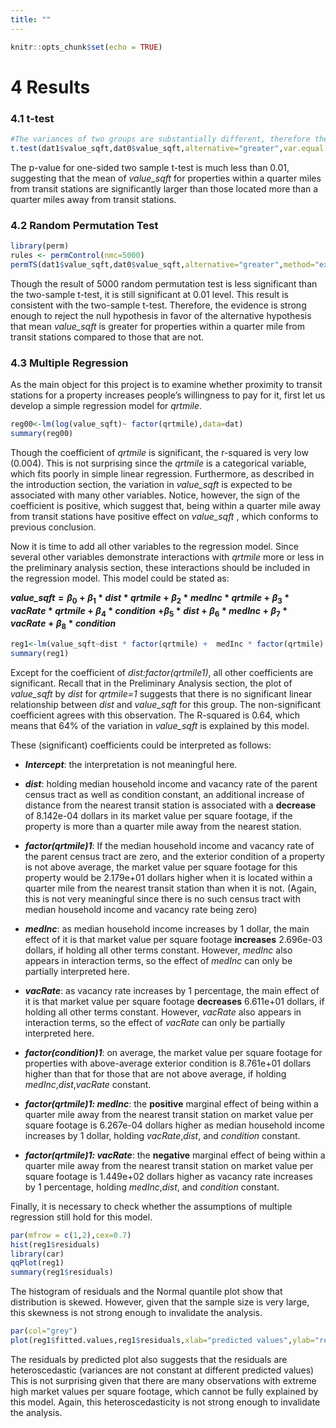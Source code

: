 ---
title: ""
---

```{r setup, include=FALSE}
knitr::opts_chunk$set(echo = TRUE)
```

# 4 Results

### 4.1 t-test

```{r message=FALSE}
#The variances of two groups are substantially different, therefore the Welch (or Satterthwaite) approximation is used and the pooled estimator of variance is not used.
t.test(dat1$value_sqft,dat0$value_sqft,alternative="greater",var.equal = FALSE)
```

The p-value for one-sided two sample t-test is much less than 0.01, suggesting that the mean of *value_sqft* for properties within a quarter miles from transit stations are significantly larger than those located more than a quarter miles away from transit stations. 

### 4.2 Random Permutation Test
```{r message=FALSE}
library(perm)
rules <- permControl(nmc=5000)
permTS(dat1$value_sqft,dat0$value_sqft,alternative="greater",method="exact.mc",control=rules)
```

Though the result of 5000 random permutation test is less significant than the two-sample t-test, it is still significant at 0.01 level. This result is consistent with the two-sample t-test. Therefore, the evidence is strong enough to reject the null hypothesis in favor of the alternative hypothesis that mean *value_sqft* is greater for properties within a quarter mile from transit stations compared to those that are not.

### 4.3 Multiple Regression
As the main object for this project is to examine whether proximity to transit stations for a property increases people's willingness to pay for it, first let us develop a simple regression model for *qrtmile*.

```{r message=FALSE}
reg00<-lm(log(value_sqft)~ factor(qrtmile),data=dat)
summary(reg00)
```

Though the coefficient of *qrtmile* is significant, the r-squared is very low (0.004). This is not surprising since the *qrtmile* is a categorical variable, which fits poorly in simple linear regression. Furthermore, as described in the introduction section, the variation in *value_sqft* is expected to be associated with many other variables. Notice, however, the sign of the coefficient is positive, which suggest that, being within a quarter mile away from transit stations have positive effect on *value_sqft *, which conforms to previous conclusion.

Now it is time to add all other variables to the regression model. Since several other variables demonstrate interactions with *qrtmile* more or less in the preliminary analysis section, these interactions should be included in the regression model. This model could be stated as:

***value_sqft*$=\beta_0+\beta_1*dist*qrtmile+\beta_2*medInc*qrtmile+\beta_3*vacRate*qrtmile+\beta_4*condition$**
**$+\beta_5*dist+\beta_6*medInc+\beta_7*vacRate+\beta_8*condition$**

```{r message=FALSE}
reg1<-lm(value_sqft~dist * factor(qrtmile) +  medInc * factor(qrtmile) + vacRate * factor(qrtmile) +  factor(condition),data=dat)
summary(reg1)
```
Except for the coefficient of *dist:factor(qrtmile1)*, all other coefficients are significant. Recall that in the Preliminary Analysis section, the plot of *value_sqft* by *dist* for *qrtmile=1* suggests that there is no significant linear relationship between *dist* and *value_sqft* for this group. The non-significant coefficient agrees with this observation. The R-squared is 0.64, which means that 64% of the variation in *value_sqft* is explained by this model. 

These (significant) coefficients could be interpreted as follows:

+ ***Intercept***: the interpretation is not meaningful here.

+ ***dist***: holding median household income and vacancy rate of the parent census tract as well as condition constant, an additional increase of distance from the nearest transit station is associated with a **decrease** of 8.142e-04 dollars in its market value per square footage, if the property is more than a quarter mile away from the nearest station.

+ ***factor(qrtmile)1***: If the median household income and vacancy rate of the parent census tract are zero, and the exterior condition of a property is not above average, the market value per square footage for this property would be 2.179e+01 dollars higher when it is located within a quarter mile from the nearest transit station than when it is not. (Again, this is not very meaningful since there is no such census tract with median household income and vacancy rate being zero)

+ ***medInc***: as median household income increases by 1 dollar, the main effect of it is that market value per square footage **increases** 2.696e-03 dollars, if holding all other terms constant. However, *medInc* also appears in interaction terms, so the effect of *medInc* can only be partially interpreted here.

+ ***vacRate***: as vacancy rate increases by 1 percentage, the main effect of it is that market value per square footage **decreases** 6.611e+01 dollars, if holding all other terms constant. However, *vacRate* also appears in interaction terms, so the effect of *vacRate* can only be partially interpreted here.

+ ***factor(condition)1***: on average, the market value per square footage for properties with above-average exterior condition is 8.761e+01 dollars higher than that for those that are not above average, if holding *medInc*,*dist*,*vacRate* constant.

+ ***factor(qrtmile)1: medInc***: the **positive** marginal effect of being within a quarter mile away from the nearest transit station on market value per square footage is 6.267e-04 dollars higher as median household income increases by 1 dollar, holding *vacRate*,*dist*, and *condition* constant.

+ ***factor(qrtmile)1: vacRate***: the **negative** marginal effect of being within a quarter mile away from the nearest transit station on market value per square footage is 1.449e+02 dollars higher as vacancy rate increases by 1 percentage, holding *medInc*,*dist*, and *condition* constant.

Finally, it is necessary to check whether the assumptions of multiple regression still hold for this model.
```{r message=FALSE, out.width ='100%', fig.asp=0.5}
par(mfrow = c(1,2),cex=0.7)
hist(reg1$residuals)
library(car)
qqPlot(reg1)
summary(reg1$residuals)
```
The histogram of residuals and the Normal quantile plot show that distribution is skewed. However, given that the sample size is very large, this skewness is not strong enough to invalidate the analysis.

```{r message=FALSE}
par(col="grey")
plot(reg1$fitted.values,reg1$residuals,xlab="predicted values",ylab="residuals",main="Residuals by Predicted Plot")
```

The residuals by predicted plot also suggests that the residuals are heteroscedastic (variances are not constant at different predicted values) This is not surprising given that there are many observations with extreme high market values per square footage, which cannot be fully explained by this model. Again, this heteroscedasticity is not strong enough to invalidate the analysis. 